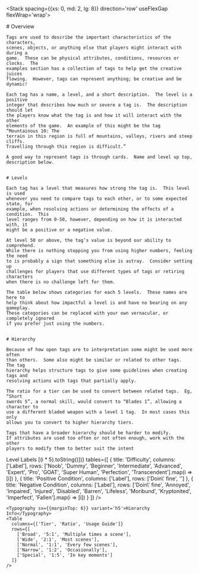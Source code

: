 

<Stack spacing={{xs: 0, md: 2, lg: 8}} direction='row' useFlexGap flexWrap='wrap'>
  <div style={{flexGrow: 1, maxWidth: 800}}>
    # Overview

    Tags are used to describe the important characteristics of the characters,
    scenes, objects, or anything else that players might interact with during a
    game.  These can be physical attributes, conditions, resources or clocks.  The
    examples section has a collection of tags to help get the creative juices
    flowing.  However, tags can represent anything; be creative and be dynamic!

    Each tag has a name, a level, and a short description.  The level is a positive
    integer that describes how much or severe a tag is.  The description should let
    the players know what the tag is and how it will interact with the other
    elements of the game.  An example of this might be the tag “Mountainous 10: The
    terrain in this region is full of mountains, valleys, rivers and steep cliffs.
    Travelling through this region is difficult.”

    A good way to represent tags is through cards.  Name and level up top, description below.


    # Levels

    Each tag has a level that measures how strong the tag is.  This level is used
    whenever you need to compare tags to each other, or to some expected state, for
    example, when resolving actions or determining the effects of a condition.  This
    level ranges from 0-50, however, depending on how it is interacted with, it
    might be a positive or a negative value.

    At level 50 or above, the tag’s value is beyond our ability to comprehend.
    While there is nothing stopping you from using higher numbers, feeling the need
    to is probably a sign that something else is astray.  Consider setting up
    challenges for players that use different types of tags or retiring characters
    when there is no challenge left for them.

    The table below shows categories for each 5 levels.  These names are here to
    help think about how impactful a level is and have no bearing on any gameplay.
    These categories can be replaced with your own vernacular, or completely ignored
    if you prefer just using the numbers.


    # Hierarchy

    Because of how open tags are to interpretation some might be used more often
    than others.  Some also might be similar or related to other tags.  The tag
    hierarchy helps structure tags to give some guidelines when creating tags and
    resolving actions with tags that partially apply.

    The ratio for a tier can be used to convert between related tags.  Eg, “Short
    swords 5”, a normal skill, would convert to “Blades 1”, allowing a character to
    use a different bladed weapon with a level 1 tag.  In most cases this only
    allows you to convert to higher hierarchy tiers.

    Tags that have a broader hierarchy should be harder to modify.
    If attributes are used too often or not often enough, work with the other
    players to modify them to better suit the intent
  </div>
  <div style={{flexGrow: 1, maxWidth: 600, minWidth: 400}}>
    <Typography variant='h5'>Level Labels</Typography>
    <DynamicTable
      staticColumns={['Level']}
      staticRows={[...Array(11).keys()].map(i => [(i * 5).toString()])}
      tables={[
        {
          title: 'Difficulty',
          columns: ['Label'],
          rows: ['Noob', 'Dummy', 'Beginner', 'Intermediate', 'Advanced', 'Expert', 'Pro', 'GOAT', 'Super Human', 'Perfection', 'Transcendent'].map(i => [i])
        },
        {
          title: 'Positive Condition',
          columns: ['Label'],
          rows: ['Doin\' fine', '']
        },
        {
          title: 'Negative Condition',
          columns: ['Label'],
          rows: ['Doin\' fine', 'Annoyed', 'Impaired', 'Injured', 'Disabled', 'Barren', 'Lifeless', 'Moribund', 'Kryptonited', 'Imperfect', 'Fallen'].map(i => [i])
        }
      ]}
    />

    <Typography sx={{marginTop: 6}} variant='h5'>Hierarchy Info</Typography>
    <Table
      columns={['Tier', 'Ratio', 'Usage Guide']}
      rows={[
        ['Broad', '5:1', 'Multiple times a scene'],
        ['Wide', '2:1', 'Most scenes'],
        ['Normal', '1:1', 'Every few scenes'],
        ['Narrow', '1:2', 'Occasionally'],
        ['Special', '1:5', 'In key moments']
      ]}
    />
  </div>
</Stack>

